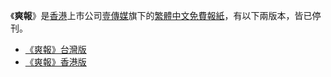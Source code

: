 《'''爽報'''》是[[香港|香港]]上市公司[[壹傳媒|壹傳媒]]旗下的[[繁體中文|繁體中文]][[免費報紙|免費報紙]]，有以下兩版本，皆已停刊。

*[[爽報_(台灣)|《爽報》台灣版]]
*[[爽報_(香港)|《爽報》香港版]]

{{disambig|Cat=组织机构消歧义}}